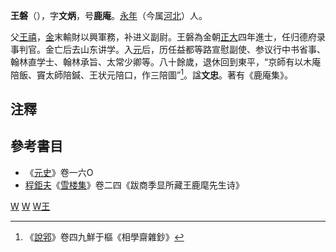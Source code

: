 {{for|新朝皇帝[[王莽|王莽]]的堂侄'''王磐'''|王磐 (东汉)}}
'''王磐'''（{{bd|？||？||catIdx=W王}}），字'''文炳'''，号'''鹿庵'''。[[永年|永年]]（今属[[河北|河北]]）人。

父[[王禧|王禧]]，[[金朝|金]]末輸財以興軍務，补进义副尉。王磐為金朝[[正大|正大]]四年進士，任归德府录事判官。金亡后去山东讲学。入[[元朝|元]]后，历任益都等路宣慰副使、参议行中书省事、翰林直学士、翰林承旨、太常少卿等。八十餘歲，退休回到東平，“京師有以木庵陪飯、竇太師陪鍼、王状元陪口，作三陪圖”<ref>《[[說郛|說郛]]》卷四九鮮于樞《相學齋雜鈔》</ref>。諡'''文忠'''。著有《鹿庵集》。

==注釋==
{{reflist}}

==參考書目==
*《[[元史|元史]]》卷一六O
*[[程鉅夫|程鉅夫]]《[[雪楼集|雪楼集]]》卷二四《跋商季显所藏王鹿麾先生诗》

[[Category:金朝進士|W]]
[[Category:元朝政治人物|W]]
[[Category:諡文忠|W王]]